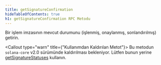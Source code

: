 ```yaml
---
title: getSignatureConfirmation
hideTableOfContents: true
h1: getSignatureConfirmation RPC Metodu
---
```


Bir işlem imzasının mevcut durumunu (işlenmiş, onaylanmış, sonlandırılmış)
getirin.

<Callout type="warn" title={"Kullanımdan Kaldırılan Metot"}>
  Bu metodun `solana-core` v2.0 sürümünde kaldırılması bekleniyor. Lütfen bunun
  yerine [getSignatureStatuses](/docs/rpc/http/getsignaturestatuses) kullanın.
</Callout>
